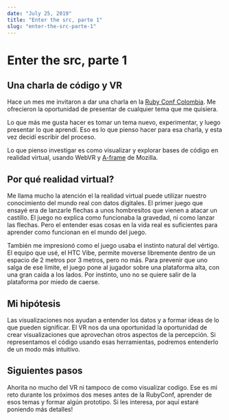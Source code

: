 ```yaml
---
date: "July 25, 2019"
title: "Enter the src, parte 1"
slug: "enter-the-src-parte-1"
---
```


# Enter the src, parte 1

## Una charla de código y VR

Hace un mes me invitaron a dar una charla en la [Ruby Conf
Colombia](https://www.rubyconf.co). Me ofrecieron la oportunidad de presentar de
cualquier tema que me quisiera.

Lo que más me gusta hacer es tomar un tema nuevo, experimentar, y luego
presentar lo que aprendí. Eso es lo que pienso hacer para esa charla, y esta
vez decidí escribir del proceso.

Lo que pienso investigar es como visualizar y explorar bases de código en
realidad virtual, usando WebVR y [A-frame](https://aframe.io/) de Mozilla.

## Por qué realidad virtual?

Me llama mucho la atención el la realidad virtual puede utilizar nuestro
conocimiento del mundo real con datos digitales. El primer juego que ensayé era
de lanzarle flechas a unos hombresítos que vienen a atacar un castillo. El juego
no explica como funcionaba la gravedad, ni como lanzar las flechas. Pero el
entender esas cosas en la vida real es suficientes para aprender como funcionan
en el mundo del juego.

También me impresionó como el juego usaba el instinto natural del vértigo. El
equipo que usé, el HTC Vibe, permite moverse libremente dentro de un espacio de
2 metros por 3 metros, pero no más. Para prevenir que uno salga de ese limite,
el juego pone al jugador sobre una plataforma alta, con una gran caída a los
lados. Por instinto, uno no se quiere salir de la plataforma por miedo de
caerse.

## Mi hipótesis
Las visualizaciones nos ayudan a entender los datos y a formar ideas de lo que
pueden significar. El VR nos da una oportunidad la oportunidad de crear
visualizaciones que aprovechan otros aspectos de la percepción. Si representamos
el código usando esas herramientas, podremos entenderlo de un modo más intuitivo.

## Siguientes pasos
Ahorita no mucho del VR ni tampoco de como visualizar codigo. Ese es mi reto
durante los próximos dos meses antes de la RubyConf, aprender de esos temas y
formar algún prototipo. Si les interesa, por aquí estaré poniendo más detalles!
